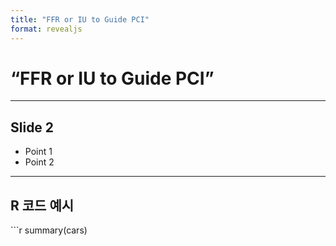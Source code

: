 ```yaml
---
title: "FFR or IU to Guide PCI"
format: revealjs
---
```


# "FFR or IU to Guide PCI"

---

## Slide 2

- Point 1
- Point 2

---

## R 코드 예시

```r
summary(cars)
